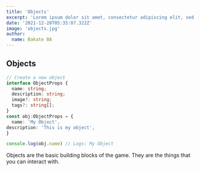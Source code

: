 ```yaml
---
title: 'Objects'
excerpt: 'Lorem ipsum dolor sit amet, consectetur adipiscing elit, sed do eiusmod tempor incididunt ut labore et dolore magna aliqua. Praesent elementum facilisis leo vel fringilla est ullamcorper eget. At imperdiet dui accumsan sit amet nulla facilities morbi tempus.'
date: '2021-12-28T05:35:07.322Z'
image: 'objects.jpg'
author:
  name: Bakate BA
---
```


## Objects

```ts
// Create a new object
interface ObjectProps {
  name: string;
  description: string;
  image?: string;
  tags?: string[];
}
const obj:ObjectProps = {
  name: 'My Object',
description: 'This is my object',
}

console.log(obj.name) // Logs: My Object
```

Objects are the basic building blocks of the game. They are the things that you can interact with.
